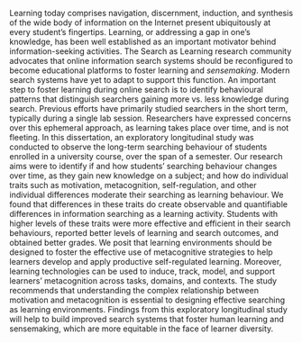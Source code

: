 Learning today comprises navigation, discernment, induction, and synthesis of the wide body of information on the Internet present ubiquitously at every student’s fingertips.
Learning, or addressing a gap in one’s knowledge, has been well established as an important motivator behind information-seeking activities.
The Search as Learning research community advocates that online information search systems should be reconfigured to become educational platforms to foster learning and *sensemaking*.
Modern search systems have yet to adapt to support this function. 
An important step to foster learning during online search is to identify behavioural patterns that distinguish searchers gaining more vs. less knowledge during search.
Previous efforts have primarily studied searchers in the short term, typically during a single lab session.
Researchers have expressed concerns over this ephemeral approach, as learning takes place over time, and is not fleeting.
In this dissertation, an exploratory longitudinal study was conducted to observe the long-term searching behaviour of students enrolled in a university course, over the span of a semester.
Our research aims were to identify if and how students’ searching behaviour changes over time, as they gain new knowledge on a subject; and how do individual traits such as motivation, metacognition, self-regulation, and other individual differences moderate their searching as learning behaviour.
We found that differences in these traits do create observable and quantifiable differences in information searching as a learning activity.
Students with higher levels of these traits were more effective and efficient in their search behaviours, reported better levels of learning and search outcomes, and obtained better grades.
We posit that learning environments should be designed to foster the effective use of metacognitive strategies to help learners develop and apply productive self-regulated learning. 
Moreover, learning technologies can be used to induce, track, model, and support learners’ metacognition across tasks, domains, and contexts. 
The study recommends that understanding the complex relationship between motivation and metacognition is essential to designing effective searching as learning environments.
Findings from this exploratory longitudinal study will help to build improved search systems that foster human learning and sensemaking, which are more equitable in the face of learner diversity.
<!-- The study concludes that metacognition plays a crucial role in information searching as a learning activity.  -->



<!-- Original template:

Installed on Windows + Syncing with box.

This *R Markdown* template is for writing an Oxford University thesis. The template is built using Yihui Xie's `bookdown` package, with heavy inspiration from Chester Ismay's `thesisdown` and the `OxThesis` \LaTeX\ template (most recently adapted by John McManigle).

This template's sample content include illustrations of how to write a thesis in R Markdown, and largely follows the structure from [this R Markdown workshop](https://ulyngs.github.io/rmarkdown-workshop-2019/).

Congratulations for taking a step further into the lands of open, reproducible science by writing your thesis using a tool that allows you to transparently include tables and dynamically generated plots directly from the underlying data. Hip hooray! -->
